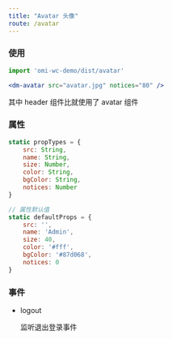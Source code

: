 ```yaml
---
title: "Avatar 头像"
route: /avatar
---
```


### 使用

```jsx
import 'omi-wc-demo/dist/avatar'

<dm-avatar src="avatar.jpg" notices="80" />
```

其中 header 组件比就使用了 avatar 组件

### 属性

```js
static propTypes = {
    src: String,
    name: String,
    size: Number,
    color: String,
    bgColor: String,
    notices: Number
}

// 属性默认值
static defaultProps = {
    src: '',
    name: 'Admin',
    size: 40,
    color: '#fff',
    bgColor: '#87d068',
    notices: 0
}
```

### 事件

- logout

    监听退出登录事件
